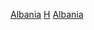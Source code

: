 {{Commons category|Military history of Albania}}

[[Category:欧洲各国军事史|Albania]]
[[Category:阿尔巴尼亚军事|H]]
[[Category:欧洲各国军事史|Albania]]